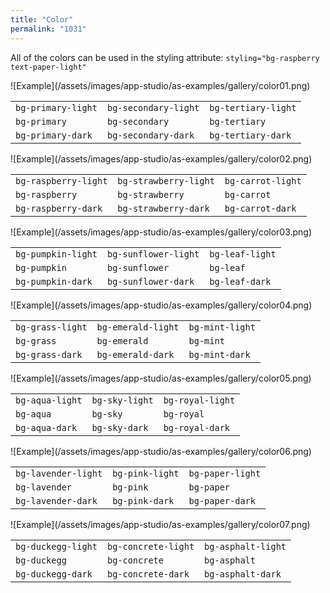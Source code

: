 ```yaml
---
title: "Color"
permalink: "1031"
---
```


All of the colors can be used in the styling attribute: `styling="bg-raspberry text-paper-light"`

<Frame>![Example](/assets/images/app-studio/as-examples/gallery/color01.png)</Frame>

|  |  |  |
| --- | --- | --- |
| `bg-primary-light` | `bg-secondary-light` | `bg-tertiary-light` |
| `bg-primary` | `bg-secondary` | `bg-tertiary` |
| `bg-primary-dark` | `bg-secondary-dark` | `bg-tertiary-dark` |

<Frame>![Example](/assets/images/app-studio/as-examples/gallery/color02.png)</Frame>

|  |  |  |
| --- | --- | --- |
| `bg-raspberry-light` | `bg-strawberry-light` | `bg-carrot-light` |
| `bg-raspberry` | `bg-strawberry` | `bg-carrot` |
| `bg-raspberry-dark` | `bg-strawberry-dark` | `bg-carrot-dark` |

<Frame>![Example](/assets/images/app-studio/as-examples/gallery/color03.png)</Frame>

|  |  |  |
| --- | --- | --- |
| `bg-pumpkin-light` | `bg-sunflower-light` | `bg-leaf-light` |
| `bg-pumpkin` | `bg-sunflower` | `bg-leaf` |
| `bg-pumpkin-dark` | `bg-sunflower-dark` | `bg-leaf-dark` |

<Frame>![Example](/assets/images/app-studio/as-examples/gallery/color04.png)</Frame>

|  |  |  |
| --- | --- | --- |
| `bg-grass-light` | `bg-emerald-light` | `bg-mint-light` |
| `bg-grass` | `bg-emerald` | `bg-mint` |
| `bg-grass-dark` | `bg-emerald-dark` | `bg-mint-dark` |

<Frame>![Example](/assets/images/app-studio/as-examples/gallery/color05.png)</Frame>

|  |  |  |
| --- | --- | --- |
| `bg-aqua-light` | `bg-sky-light` | `bg-royal-light` |
| `bg-aqua` | `bg-sky` | `bg-royal` |
| `bg-aqua-dark` | `bg-sky-dark` | `bg-royal-dark` |

<Frame>![Example](/assets/images/app-studio/as-examples/gallery/color06.png)</Frame>

|  |  |  |
| --- | --- | --- |
| `bg-lavender-light` | `bg-pink-light` | `bg-paper-light` |
| `bg-lavender` | `bg-pink` | `bg-paper` |
| `bg-lavender-dark` | `bg-pink-dark` | `bg-paper-dark` |

<Frame>![Example](/assets/images/app-studio/as-examples/gallery/color07.png)</Frame>

|  |  |  |
| --- | --- | --- |
| `bg-duckegg-light` | `bg-concrete-light` | `bg-asphalt-light` |
| `bg-duckegg` | `bg-concrete` | `bg-asphalt` |
| `bg-duckegg-dark` | `bg-concrete-dark` | `bg-asphalt-dark` |